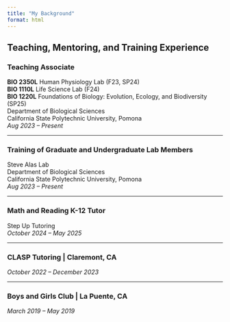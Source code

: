 ```yaml
---
title: "My Background"
format: html
---
```


## Teaching, Mentoring, and Training Experience

### Teaching Associate  
**BIO 2350L** Human Physiology Lab (F23, SP24)  
**BIO 1110L** Life Science Lab (F24)  
**BIO 1220L** Foundations of Biology: Evolution, Ecology, and Biodiversity (SP25)  
Department of Biological Sciences  
California State Polytechnic University, Pomona  
_Aug 2023 – Present_

---

### Training of Graduate and Undergraduate Lab Members  
Steve Alas Lab  
Department of Biological Sciences  
California State Polytechnic University, Pomona  
_Aug 2023 – Present_

---

### Math and Reading K-12 Tutor  
Step Up Tutoring  
_October 2024 – May 2025_

---

### CLASP Tutoring | Claremont, CA  
_October 2022 – December 2023_

---

### Boys and Girls Club | La Puente, CA  
_March 2019 – May 2019_

